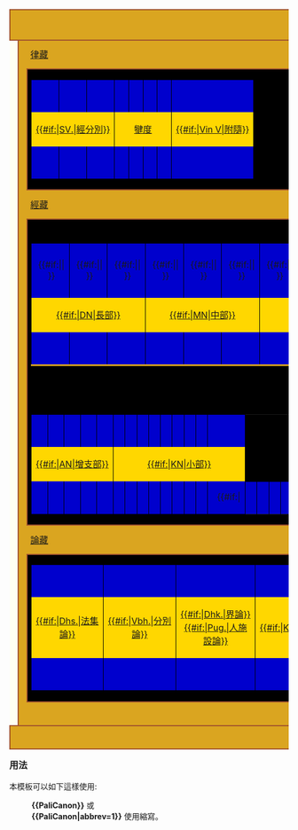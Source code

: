 <table class="nounderlines" style="vertical-align:bottom; text-align:center; font-size:80%; margin:0px 0px 15px 15px; float:right; clear:right;" cellspacing="0" cellpadding="1">

<!-- HEADER -->
<tr>
<td colspan=5 style="background:Goldenrod;border:2px solid Sienna">
<span style="font-size:large;">'''[[巴利聖典]]'''</span>

<!-- VINAYA PITAKA -->
<tr><!-- top shelf -->
<td style="background:Ivory">&nbsp;
<td style="background:Goldenrod; border-left:2px solid Sienna">&nbsp;
<td style="background:Goldenrod; border-bottom:2px solid Sienna; text-align:left"><span style="font-size:medium;">[[巴利律藏|律藏]]</span>
<td style="background:Goldenrod; border-right:2px solid Sienna">&nbsp;
<td style="background:Ivory">&nbsp;

<tr><!-- Vinaya bookshelf -->
<td style="background:Ivory">&nbsp;
<td style="background:Goldenrod; border-left:2px solid Sienna; border-right:2px solid Sienna">&nbsp;

<!--VINAYA VOLUMES (embedded table)-->
<td style="background:black"><table style="width:100%; vertical-align:bottom; text-align:center" cellspacing=0 cellpadding=0>

<tr><!-- Vinaya book tops -->
<td colspan=1 style="background:MediumBlue; border-top:1px solid black; border-left:1px solid black; border-right:1px solid black">&nbsp;
<td colspan=1 style="background:MediumBlue; border-top:1px solid black; border-left:1px solid black; border-right:1px solid black">&nbsp;
<td colspan=1 style="background:MediumBlue; border-top:1px solid black; border-left:1px solid black; border-right:1px solid black">&nbsp;
<td colspan=1 style="background:MediumBlue; border-top:1px solid black; border-left:1px solid black; border-right:1px solid black">&nbsp;&nbsp;
<td colspan=1 style="background:MediumBlue; border-top:1px solid black; border-left:1px solid black; border-right:1px solid black">&nbsp;&nbsp;
<td colspan=1 style="background:MediumBlue; border-top:1px solid black; border-left:1px solid black; border-right:1px solid black">&nbsp;&nbsp;
<td colspan=1 style="background:MediumBlue; border-top:1px solid black; border-left:1px solid black; border-right:1px solid black">&nbsp;&nbsp;
<td colspan=1 style="background:MediumBlue; border-top:1px solid black; border-left:1px solid black; border-right:1px solid black">&nbsp;

<tr><!-- Vinaya book labels -->
<td colspan=3 style="background:Gold; border-left:1px solid black; border-right:1px solid black">[[經分別|{{#if:{{{abbrev|}}}|SV.|經分別}}]]
<td colspan=4 style="background:Gold; border-left:1px solid black; border-right:1px solid black">[[犍度]]
<td colspan=1 style="background:Gold; border-left:1px solid black; border-right:1px solid black">[[附隨|{{#if:{{{abbrev|}}}|Vin V|附隨}}]]

<tr><!-- Vinaya book bottoms -->
<td colspan=1 style="background:MediumBlue; border-bottom:1px solid black; border-left:1px solid black; border-right:1px solid black">&nbsp;
<td colspan=1 style="background:MediumBlue; border-bottom:1px solid black; border-left:1px solid black; border-right:1px solid black">&nbsp;
<td colspan=1 style="background:MediumBlue; border-bottom:1px solid black; border-left:1px solid black; border-right:1px solid black">&nbsp;
<td colspan=1 style="background:MediumBlue; border-bottom:1px solid black; border-left:1px solid black; border-right:1px solid black">&nbsp;
<td colspan=1 style="background:MediumBlue; border-bottom:1px solid black; border-left:1px solid black; border-right:1px solid black">&nbsp;
<td colspan=1 style="background:MediumBlue; border-bottom:1px solid black; border-left:1px solid black; border-right:1px solid black">&nbsp;
<td colspan=1 style="background:MediumBlue; border-bottom:1px solid black; border-left:1px solid black; border-right:1px solid black">&nbsp;
<td colspan=1 style="background:MediumBlue; border-bottom:1px solid black; border-left:1px solid black; border-right:1px solid black">&nbsp;

</table><!--end VINAYA BOOKS (embedded table)--></td>

<td style="background:Goldenrod; border-left:2px solid Sienna; border-right:2px solid Sienna">&nbsp;
<td style="background:Ivory">&nbsp;

<!-- SUTTA PITAKA -->
<tr><!-- top shelf -->
<td style="background:Ivory">&nbsp;
<td style="background:Goldenrod; border-left:2px solid Sienna">&nbsp;
<td style="background:Goldenrod; border-top:2px solid Sienna; border-bottom:2px solid Sienna; text-align:left"><span style="font-size:medium;">[[尼柯耶|經藏]]</span>
<td style="background:Goldenrod; border-right:2px solid Sienna">&nbsp;
<td style="background:Ivory">&nbsp;

<tr><!--first row of Suttapitaka books-->
<td style="background:Ivory">&nbsp;
<td style="background:Goldenrod; border-left:2px solid Sienna; border-right:2px solid Sienna">&nbsp;

<!--SUTTAPITAKA VOLUMES: DN, MN & SN (embedded table)-->
<td style="background:black"><table style="width:100%; vertical-align:bottom; text-align:center" cellspacing=0 cellpadding=0>

<tr><!--first row of Suttapitaka book tops-->
<td colspan=1 style="background:MediumBlue; border-top:1px solid black; border-left:1px solid black; border-right:1px solid black">&nbsp;{{#if:{{{abbrev|}}}||&nbsp;}}
<td colspan=1 style="background:MediumBlue; border-top:1px solid black; border-left:1px solid black; border-right:1px solid black">&nbsp;{{#if:{{{abbrev|}}}||&nbsp;}}
<td colspan=1 style="background:MediumBlue; border-top:1px solid black; border-left:1px solid black; border-right:1px solid black">&nbsp;{{#if:{{{abbrev|}}}||&nbsp;}}
<td colspan=1 style="background:MediumBlue; border-top:1px solid black; border-left:1px solid black; border-right:1px solid black">&nbsp;{{#if:{{{abbrev|}}}||&nbsp;}}
<td colspan=1 style="background:MediumBlue; border-top:1px solid black; border-left:1px solid black; border-right:1px solid black">&nbsp;{{#if:{{{abbrev|}}}||&nbsp;}}
<td colspan=1 style="background:MediumBlue; border-top:1px solid black; border-left:1px solid black; border-right:1px solid black">&nbsp;{{#if:{{{abbrev|}}}||&nbsp;}}
<td colspan=1 style="background:MediumBlue; border-top:1px solid black; border-left:1px solid black; border-right:1px solid black">&nbsp;{{#if:{{{abbrev|}}}||&nbsp;}}
<td colspan=1 style="background:MediumBlue; border-top:1px solid black; border-left:1px solid black; border-right:1px solid black">&nbsp;{{#if:{{{abbrev|}}}||&nbsp;}}
<td colspan=1 style="background:MediumBlue; border-top:1px solid black; border-left:1px solid black; border-right:1px solid black">&nbsp;{{#if:{{{abbrev|}}}||&nbsp;}}
<td colspan=1 style="background:MediumBlue; border-top:1px solid black; border-left:1px solid black; border-right:1px solid black">&nbsp;{{#if:{{{abbrev|}}}||&nbsp;}}
<td colspan=1 style="background:MediumBlue; border-top:1px solid black; border-left:1px solid black; border-right:1px solid black">&nbsp;{{#if:{{{abbrev|}}}||&nbsp;}}
{{#if:{{{abbrev|}}}|
<td colspan=1 style="background:MediumBlue; border-top:1px solid black; border-left:1px solid black; border-right:1px solid black">&nbsp;
<td colspan=1 style="background:MediumBlue; border-top:1px solid black; border-left:1px solid black; border-right:1px solid black">&nbsp;
<td colspan=1 style="background:MediumBlue; border-top:1px solid black; border-left:1px solid black; border-right:1px solid black">&nbsp;
<td colspan=1 style="background:MediumBlue; border-top:1px solid black; border-left:1px solid black; border-right:1px solid black">&nbsp;
<td colspan=1 style="background:MediumBlue; border-top:1px solid black; border-left:1px solid black; border-right:1px solid black">&nbsp;
<td colspan=1 style="background:MediumBlue; border-top:1px solid black; border-left:1px solid black; border-right:1px solid black">&nbsp;
<td colspan=1 style="background:MediumBlue; border-top:1px solid black; border-left:1px solid black; border-right:1px solid black">&nbsp;
<td colspan=1 style="background:MediumBlue; border-top:1px solid black; border-left:1px solid black; border-right:1px solid black">&nbsp;
<td colspan=1 style="background:MediumBlue; border-top:1px solid black; border-left:1px solid black; border-right:1px solid black">&nbsp;
<td colspan=1 style="background:MediumBlue; border-top:1px solid black; border-left:1px solid black; border-right:1px solid black">&nbsp;
<td colspan=1 style="background:MediumBlue; border-top:1px solid black; border-left:1px solid black; border-right:1px solid black">&nbsp;
<td colspan=1 style="background:MediumBlue; border-top:1px solid black; border-left:1px solid black; border-right:1px solid black">&nbsp;
<td colspan=1 style="background:MediumBlue; border-top:1px solid black; border-left:1px solid black; border-right:1px solid black">&nbsp;
<td colspan=1 style="background:MediumBlue; border-top:1px solid black; border-left:1px solid black; border-right:1px solid black">&nbsp;
|</tr>}}

<tr><!-- first row of Suttapitaka book labels -->
<td colspan=3 style="background:Gold; border-left:1px solid black; border-right:1px solid black">[[長部 (佛經)|{{#if:{{{abbrev|}}}|DN|長部}}]]
<td colspan=3 style="background:Gold; border-left:1px solid black; border-right:1px solid black">[[中部 (佛經)|{{#if:{{{abbrev|}}}|MN|中部}}]]
<td colspan=5 style="background:Gold; border-left:1px solid black; border-right:1px solid black">[[相應部|{{#if:{{{abbrev|}}}|SN|相應部}}]]
{{#if:{{{abbrev|}}}| |
<tr><!--first row of Suttapitaka book bottoms-->
<td colspan=1 style="background:MediumBlue; border-left:1px solid black; border-right:1px solid black; border-bottom:3px solid Goldenrod">&nbsp;
<td colspan=1 style="background:MediumBlue; border-left:1px solid black; border-right:1px solid black; border-bottom:3px solid Goldenrod">&nbsp;
<td colspan=1 style="background:MediumBlue; border-left:1px solid black; border-right:1px solid black; border-bottom:3px solid Goldenrod">&nbsp;
<td colspan=1 style="background:MediumBlue; border-left:1px solid black; border-right:1px solid black; border-bottom:3px solid Goldenrod">&nbsp;
<td colspan=1 style="background:MediumBlue; border-left:1px solid black; border-right:1px solid black; border-bottom:3px solid Goldenrod">&nbsp;
<td colspan=1 style="background:MediumBlue; border-left:1px solid black; border-right:1px solid black; border-bottom:3px solid Goldenrod">&nbsp;
<td colspan=1 style="background:MediumBlue; border-left:1px solid black; border-right:1px solid black; border-bottom:3px solid Goldenrod">&nbsp;
<td colspan=1 style="background:MediumBlue; border-left:1px solid black; border-right:1px solid black; border-bottom:3px solid Goldenrod">&nbsp;
<td colspan=1 style="background:MediumBlue; border-left:1px solid black; border-right:1px solid black; border-bottom:3px solid Goldenrod">&nbsp;
<td colspan=1 style="background:MediumBlue; border-left:1px solid black; border-right:1px solid black; border-bottom:3px solid Goldenrod">&nbsp;
<td colspan=1 style="background:MediumBlue; border-left:1px solid black; border-right:1px solid black; border-bottom:3px solid Goldenrod">&nbsp;

</table><!--end SUTTAPITAKA BOOKS: DN, MN & SN (embedded table)--></td>

<td style="background:Goldenrod; border-left:2px solid Sienna; border-right:2px solid Sienna">&nbsp;
<td style="background:Ivory">&nbsp;

<tr><!--second row of Suttapitaka books' tops-->
<td style="background:Ivory">&nbsp;
<td style="background:Goldenrod; border-left:2px solid Sienna; border-right:2px solid Sienna">&nbsp;

<!--SUTTAPITAKA VOLUMES: AN & KN (embedded table)-->
<td style="background:black"><table style="width:100%; vertical-align:bottom; text-align:center" cellspacing=0 cellpadding=0>

<tr><!-- second row of Suttapitaka book tops-->
<td colspan=1 style="background:MediumBlue; border-top:1px solid black; border-left:1px solid black; border-right:1px solid black">&nbsp;
<td colspan=1 style="background:MediumBlue; border-top:1px solid black; border-left:1px solid black; border-right:1px solid black">&nbsp;
<td colspan=1 style="background:MediumBlue; border-top:1px solid black; border-left:1px solid black; border-right:1px solid black">&nbsp;
<td colspan=1 style="background:MediumBlue; border-top:1px solid black; border-left:1px solid black; border-right:1px solid black">&nbsp;
<td colspan=1 style="background:MediumBlue; border-top:1px solid black; border-left:1px solid black; border-right:1px solid black">&nbsp;
<td colspan=1 style="background:MediumBlue; border-top:1px solid black; border-left:1px solid black; border-right:1px solid black">&nbsp;
<td colspan=1 style="background:MediumBlue; border-top:1px solid black; border-left:1px solid black; border-right:1px solid black">&nbsp;
<td colspan=1 style="background:MediumBlue; border-top:1px solid black; border-left:1px solid black; border-right:1px solid black">&nbsp;
<td colspan=1 style="background:MediumBlue; border-top:1px solid black; border-left:1px solid black; border-right:1px solid black">&nbsp;
<td colspan=1 style="background:MediumBlue; border-top:1px solid black; border-left:1px solid black; border-right:1px solid black">&nbsp;
<td colspan=1 style="background:MediumBlue; border-top:1px solid black; border-left:1px solid black; border-right:1px solid black">&nbsp;
<td colspan=1 style="background:MediumBlue; border-top:1px solid black; border-left:1px solid black; border-right:1px solid black">&nbsp;
<td colspan=1 style="background:MediumBlue; border-top:1px solid black; border-left:1px solid black; border-right:1px solid black">&nbsp;
<td colspan=1 style="background:MediumBlue; border-top:1px solid black; border-left:1px solid black; border-right:1px solid black">&nbsp;

<tr><!--second row of Suttapitaka books: labels-->
}}
<td colspan=5 style="background:Gold; border-left:1px solid black; border-right:1px solid black">[[增支部|{{#if:{{{abbrev|}}}|AN|增支部}}]]
<td colspan=9 style="background:Gold; border-left:1px solid black; border-right:1px solid black">[[小部 (佛經)|{{#if:{{{abbrev|}}}|KN|小部}}]]

<tr><!-- second row of Suttapitaka book bottoms -->
<td colspan=1 style="background:MediumBlue; border-bottom:1px solid black; border-left:1px solid black; border-right:1px solid black">&nbsp;
<td colspan=1 style="background:MediumBlue; border-bottom:1px solid black; border-left:1px solid black; border-right:1px solid black">&nbsp;
<td colspan=1 style="background:MediumBlue; border-bottom:1px solid black; border-left:1px solid black; border-right:1px solid black">&nbsp;
<td colspan=1 style="background:MediumBlue; border-bottom:1px solid black; border-left:1px solid black; border-right:1px solid black">&nbsp;
<td colspan=1 style="background:MediumBlue; border-bottom:1px solid black; border-left:1px solid black; border-right:1px solid black">&nbsp;
<td colspan=1 style="background:MediumBlue; border-bottom:1px solid black; border-left:1px solid black; border-right:1px solid black">&nbsp;
<td colspan=1 style="background:MediumBlue; border-bottom:1px solid black; border-left:1px solid black; border-right:1px solid black">&nbsp;
<td colspan=1 style="background:MediumBlue; border-bottom:1px solid black; border-left:1px solid black; border-right:1px solid black">&nbsp;
<td colspan=1 style="background:MediumBlue; border-bottom:1px solid black; border-left:1px solid black; border-right:1px solid black">&nbsp;
<td colspan=1 style="background:MediumBlue; border-bottom:1px solid black; border-left:1px solid black; border-right:1px solid black">&nbsp;
<td colspan=1 style="background:MediumBlue; border-bottom:1px solid black; border-left:1px solid black; border-right:1px solid black">&nbsp;
<td colspan=1 style="background:MediumBlue; border-bottom:1px solid black; border-left:1px solid black; border-right:1px solid black">&nbsp;
<td colspan=1 style="background:MediumBlue; border-bottom:1px solid black; border-left:1px solid black; border-right:1px solid black">&nbsp;
<td colspan=1 style="background:MediumBlue; border-bottom:1px solid black; border-left:1px solid black; border-right:1px solid black">&nbsp;
{{#if:{{{abbrev|}}}|
<td colspan=1 style="background:MediumBlue; border-top:1px solid black; border-left:1px solid black; border-right:1px solid black">&nbsp;
<td colspan=1 style="background:MediumBlue; border-top:1px solid black; border-left:1px solid black; border-right:1px solid black">&nbsp;
<td colspan=1 style="background:MediumBlue; border-top:1px solid black; border-left:1px solid black; border-right:1px solid black">&nbsp;
<td colspan=1 style="background:MediumBlue; border-top:1px solid black; border-left:1px solid black; border-right:1px solid black">&nbsp;
<td colspan=1 style="background:MediumBlue; border-top:1px solid black; border-left:1px solid black; border-right:1px solid black">&nbsp;
<td colspan=1 style="background:MediumBlue; border-top:1px solid black; border-left:1px solid black; border-right:1px solid black">&nbsp;
<td colspan=1 style="background:MediumBlue; border-top:1px solid black; border-left:1px solid black; border-right:1px solid black">&nbsp;
<td colspan=1 style="background:MediumBlue; border-top:1px solid black; border-left:1px solid black; border-right:1px solid black">&nbsp;
<td colspan=1 style="background:MediumBlue; border-top:1px solid black; border-left:1px solid black; border-right:1px solid black">&nbsp;
<td colspan=1 style="background:MediumBlue; border-top:1px solid black; border-left:1px solid black; border-right:1px solid black">&nbsp;
<td colspan=1 style="background:MediumBlue; border-top:1px solid black; border-left:1px solid black; border-right:1px solid black">&nbsp;
|</tr>}}

</table><!--end SUTTAPITAKA BOOKS: AN & KN (embedded table)--></td>

<td style="background:Goldenrod; border-left:2px solid Sienna; border-right:2px solid Sienna">&nbsp;
<td style="background:Ivory">&nbsp;

<!-- ABHIDHAMMA PITAKA -->
<tr><!-- top Abhidhammapitaka shelf -->
<td style="background:Ivory">&nbsp;
<td style="background:Goldenrod; border-left:2px solid Sienna">&nbsp;
<td style="background:Goldenrod; border-top:2px solid Sienna; border-bottom:2px solid Sienna; text-align:left"><span style="font-size:medium;">[[巴利論藏|論藏]]</span>
<td style="background:Goldenrod; border-right:2px solid Sienna">&nbsp;
<td style="background:Ivory">&nbsp;

<tr><!--first row of Abhidhammapitaka books-->
<td style="background:Ivory">&nbsp;
<td style="background:Goldenrod; border-left:2px solid Sienna; border-right:2px solid Sienna">&nbsp;

<!--ABHIDHAMMA VOLUMES (embedded table)-->
<td style="background:black"><table style="width:100%; vertical-align:bottom; text-align:center" cellspacing=0 cellpadding=0>

<tr><!--Abhidhammapitaka book tops-->
<td colspan=1 style="background:MediumBlue; border-top:1px solid black; border-left:1px solid black; border-right:1px solid black">&nbsp;
<td colspan=1 style="background:MediumBlue; border-top:1px solid black; border-left:1px solid black; border-right:1px solid black">&nbsp;
<td colspan=1 style="background:MediumBlue; border-top:1px solid black; border-left:1px solid black; border-right:1px solid black">&nbsp;
<td colspan=1 style="background:MediumBlue; border-top:1px solid black; border-left:1px solid black; border-right:1px solid black">&nbsp;
<td colspan=1 style="background:MediumBlue; border-top:1px solid black; border-left:1px solid black; border-right:1px solid black">&nbsp;
<td colspan=1 style="background:MediumBlue; border-top:1px solid black; border-left:1px solid black; border-right:1px solid black">&nbsp;
<td colspan=1 style="background:MediumBlue; border-top:1px solid black; border-left:1px solid black; border-right:1px solid black">&nbsp;&nbsp;
<td colspan=1 style="background:MediumBlue; border-top:1px solid black; border-left:1px solid black; border-right:1px solid black">&nbsp;&nbsp;
<td colspan=1 style="background:MediumBlue; border-top:1px solid black; border-left:1px solid black; border-right:1px solid black">&nbsp;&nbsp;
<td colspan=1 style="background:MediumBlue; border-top:1px solid black; border-left:1px solid black; border-right:1px solid black">&nbsp;&nbsp;
<td colspan=1 style="background:MediumBlue; border-top:1px solid black; border-left:1px solid black; border-right:1px solid black">&nbsp;&nbsp;
<td colspan=1 style="background:MediumBlue; border-top:1px solid black; border-left:1px solid black; border-right:1px solid black">&nbsp;&nbsp;

<tr><!--Abhidhammapitaka books' labels-->
<td colspan=1 style="background:Gold; border-left:1px solid black; border-right:1px solid black">[[法集論|{{#if:{{{abbrev|}}}|Dhs.|法集<br>論}}]]
<td colspan=1 style="background:Gold; border-left:1px solid black; border-right:1px solid black">[[分別論|{{#if:{{{abbrev|}}}|Vbh.|分別<br>論}}]]
<td colspan=1 style="background:Gold; border-left:1px solid black; border-right:1px solid black">[[界論|{{#if:{{{abbrev|}}}|Dhk.|界論}}]]<br>[[人施設論|{{#if:{{{abbrev|}}}|Pug.|人施<br>設論}}]]
<td colspan=1 style="background:Gold; border-left:1px solid black; border-right:1px solid black">[[論事|{{#if:{{{abbrev|}}}|Kvu.|論事}}]]
<td colspan=2 style="background:Gold; border-left:1px solid black; border-right:1px solid black">[[雙論|{{#if:{{{abbrev|}}}|Yam.|雙論}}]]
<td colspan=6 style="background:Gold; border-left:1px solid black; border-right:1px solid black">[[發趣論]]

<tr><!--Abhidhammapitaka book bottoms-->
<td colspan=1 style="background:MediumBlue; border-bottom:1px solid black; border-left:1px solid black; border-right:1px solid black">&nbsp;
<td colspan=1 style="background:MediumBlue; border-bottom:1px solid black; border-left:1px solid black; border-right:1px solid black">&nbsp;
<td colspan=1 style="background:MediumBlue; border-bottom:1px solid black; border-left:1px solid black; border-right:1px solid black">&nbsp;
<td colspan=1 style="background:MediumBlue; border-bottom:1px solid black; border-left:1px solid black; border-right:1px solid black">&nbsp;
<td colspan=1 style="background:MediumBlue; border-bottom:1px solid black; border-left:1px solid black; border-right:1px solid black">&nbsp;
<td colspan=1 style="background:MediumBlue; border-bottom:1px solid black; border-left:1px solid black; border-right:1px solid black">&nbsp;
<td colspan=1 style="background:MediumBlue; border-bottom:1px solid black; border-left:1px solid black; border-right:1px solid black">&nbsp;
<td colspan=1 style="background:MediumBlue; border-bottom:1px solid black; border-left:1px solid black; border-right:1px solid black">&nbsp;
<td colspan=1 style="background:MediumBlue; border-bottom:1px solid black; border-left:1px solid black; border-right:1px solid black">&nbsp;
<td colspan=1 style="background:MediumBlue; border-bottom:1px solid black; border-left:1px solid black; border-right:1px solid black">&nbsp;
<td colspan=1 style="background:MediumBlue; border-bottom:1px solid black; border-left:1px solid black; border-right:1px solid black">&nbsp;
<td colspan=1 style="background:MediumBlue; border-bottom:1px solid black; border-left:1px solid black; border-right:1px solid black">&nbsp;

</table><!--end ABHIDHAMMA BOOKS (embedded table)--></td>

<td style="background:Goldenrod; border-left:2px solid Sienna; border-right:2px solid Sienna">&nbsp;
<td style="background:Ivory">&nbsp;

<!-- FOOTER -->
{{#if:{{{abbrev|}}}||
<tr>
<td style="background:Ivory">&nbsp;
<td style="background:Goldenrod; border-left:2px solid Sienna">&nbsp;
<td style="background:Goldenrod; border-top:2px solid Sienna">&nbsp;
<td style="background:Goldenrod; border-right:2px solid Sienna">&nbsp;
<td style="background:Ivory">&nbsp;
}}
<tr>
<td colspan=5 style="background:Goldenrod;border:2px solid Sienna">
&nbsp;</tr>
</table><noinclude>

=== 用法 ===
本模板可以如下這樣使用:

:'''<nowiki>{{PaliCanon}}</nowiki>''' 或
:'''<nowiki>{{PaliCanon|abbrev=1}}</nowiki>''' 使用縮寫。















[[Category:巴利三藏模板|{{PAGENAME}}]]
</noinclude>